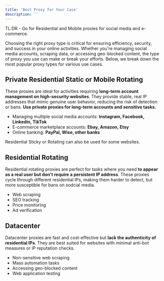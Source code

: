 ```yaml
---
title: 'Best Proxy for Your Case'
description: ''
---
```


<Tip>TL:DR - Go for Residential and Mobile proxies for social media and e-commerce.</Tip>

Choosing the right proxy type is critical for ensuring efficiency, security, and success in your online activities. Whether you're managing social media accounts, scraping data, or accessing geo-blocked content, the type of proxy you use can make or break your efforts.
Below, we break down the most popular proxy types for various use cases.

## Private Residential Static or Mobile Rotating
These proxies are ideal for activities requiring **long-term account management on high-security websites**. They provide stable, real IP addresses that mimic genuine user behavior, reducing the risk of detection or bans.
**Use private proxies for long-term accounts and sensitive tasks.**
- Managing multiple social media accounts: **Instagram, Facebook, Linkedin, TikTok**
- E-commerce marketplace accounts: **Ebay, Amazon, Etsy**
- Online banking: **PayPal, Wise, other banks**

Residential Sticky or Rotating can also be used for some websites.

## Residential Rotating
Residential rotating proxies are perfect for tasks where you need **to appear as a real user but don't require a persistent IP address**. 
These proxies cycle through different residential IPs, making them harder to detect, but more susceptible for bans on sodcial media.
- Web scraping
- SEO tracking
- Price monitoring
- Ad verification

## Datacenter
Datacenter proxies are fast and cost-effective but **lack the authenticity of residential IPs**. They are best suited for websites with minimal anti-bot measures or IP reputation checks.
- Non-sensitive web scraping
- Mass automation tasks
- Accessing geo-blocked content
- Web application testing